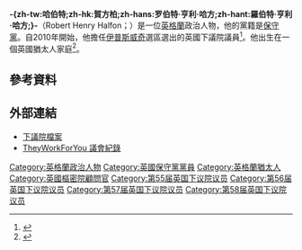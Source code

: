 {{noteTA
|T=zh-tw:哈伯特;zh-hk:賀方柏;zh-hans:罗伯特·哈方;zh-hant:羅伯特·哈方;
|G1=PoliticiansUK
|G2=UK Places
|1=zh-tw:哈伯特;zh-hk:賀方柏;zh-hans:罗伯特·哈方;zh-hant:羅伯特·哈方;
|2=zh-hans:罗伯特;zh-hant:羅伯特;zh-tw:勞勃;zh-hk:羅拔;
}}
{{Infobox officeholder
|honorific-prefix = [[可敬的|The Rt. Hon.]] Robert Halfon
|name             = 賀方柏
|honorific-suffix = [[国会议员|议员]]
|image            = Robert Halfon Minister.jpg
|office           = [[不管部大臣|不管部大臣]]
|primeminister    = [[大衛·卡麥隆|大衛·卡麥隆]]<br>[[文翠珊|文翠珊]]
|term_start       = 2015年5月11日
|term_end         = 2016年7月17日
|predecessor      = [[格蘭·夏普斯|沙格蘭]]
|successor        = [[盧柏敦|盧柏敦]] (2018)
|office1          = [[保守黨_(英國)|保守黨]]副主席
|primeminister1   = [[大衛·卡麥隆|大衛·卡麥隆]]<br>[[文翠珊|文翠珊]]
|term_start1      = 2015年5月11日
|term_end1        = 2016年7月17日
|predecessor1     = [[莎拉·紐頓|莎拉·紐頓]]
|successor1       = Anthea McIntyre
|office2          = [[財政大臣_(英國)|財政大臣]]{{le|國會私人秘書|Parliamentary Private Secretary}}
|primeminister2   = [[大衛·卡麥隆|大衛·卡麥隆]]
|term_start2      = 2014年7月18日
|term_end2        = 2015年5月11日
|predecessor2     = [[羅伯·威爾遜|羅伯·威爾遜]]
|successor2       = [[克里斯·斯基德莫爾|克里斯·斯基德莫爾]]
|office3          = [[哈洛_(英國國會選區)|哈洛選區]]<br>[[國會議員|下議院議員]]
|term_start3      = 2010年5月6日
|term_end3        = 
|predecessor3     = [[韋明浩|韋明浩]]
|successor3       = 
|majority3        = 8,350（18.9%）
|birth_name       = 羅伯特·亨利·哈方<br>Robert Henry Halfon
|birth_date       = {{birth date and age|1969|3|22|df=y}}
|birth_place      = {{UK}}[[英格蘭|英格蘭]][[倫敦|倫敦]]
|death_date       = 
|death_place      = 
|party            = [[保守黨_(英國)|保守黨]]
|spouse           = 萬達·科倫坡（Vanda Colombo）
|children         = 
|alma_mater       = [[艾希特大學|艾希特大學]]
|religion         = [[犹太教|犹太教]]
|website          = {{url|roberthalfon.com|官方網站}}
}}

'''-{zh-tw:哈伯特;zh-hk:賀方柏;zh-hans:罗伯特·亨利·哈方;zh-hant:羅伯特·亨利·哈方;}-'''（Robert Henry Halfon；{{bd|1969年|3月22日}}）是一位[[英格蘭|英格蘭]]政治人物，他的黨籍是[[保守黨_(英國)|保守黨]]。自2010年開始，他擔任[[伊普斯威奇_(英國國會選區)|伊普斯威奇]]選區選出的英國下議院議員<ref name="Election 2010">{{cite news|url=http://www.cityam.com/news-and-analysis/harlow-seat-scooped-tories%E2%80%99-robert-halfon|title=Election 2010: Harlow result|work=cityam.co.uk|accessdate=7 May 2010|archive-url=https://web.archive.org/web/20140307143056/http://www.cityam.com/news-and-analysis/harlow-seat-scooped-tories%E2%80%99-robert-halfon|archive-date=2014-03-07|dead-url=yes}}</ref>。他出生在一個英國猶太人家庭<ref>{{cite news |title=New Jewish ministers and the Miliband rivalry |author=Jessica Elgot |newspaper=Jewish Chronicle |date=14 May 2010 |url=http://www.thejc.com/news/uk-news/31823/new-jewish-ministers-and-miliband-rivalry |accessdate=29 November 2011 |archive-date=2018-09-22 |archive-url=https://web.archive.org/web/20180922111743/https://www.thejc.com/news/uk-news/31823/new-jewish-ministers-and-miliband-rivalry |dead-url=no }}</ref>。

==參考資料==
{{Reflist}}

==外部連結==
* [https://web.archive.org/web/20121017232707/http://www.parliament.uk/biographies/commons/robert-halfon/31730 下議院檔案]
* [http://www.theyworkforyou.com/mp/robert_halfon/harlow TheyWorkForYou 議會紀錄] {{Wayback|url=http://www.theyworkforyou.com/mp/robert_halfon/harlow |date=20130609150441 }}

{{s-start}}
{{s-par|uk}}
{{s-bef|before=[[韋明浩|韋明浩]]}}
{{s-ttl|title=英國下議院[[哈洛_(英國國會選區)|哈洛議員]]|years=[[2010年英國大選|2010年]]－}}
{{s-inc}}
{{s-off}}
{{s-bef|before=[[格蘭·夏普斯|沙格蘭]]}}
{{s-ttl|title=[[不管部大臣|不管部大臣]]|years=2015年－2016年}}
{{s-aft|after=[[盧柏敦|盧柏敦]]<br>{{small|2018}}}}
{{s-end}}

{{normdaten}}
{{DEFAULTSORT:Halfon, Robert}}
[[Category:英格蘭政治人物|Category:英格蘭政治人物]]
[[Category:英國保守黨黨員|Category:英國保守黨黨員]]
[[Category:英格蘭猶太人|Category:英格蘭猶太人]]
[[Category:英國樞密院顧問官|Category:英國樞密院顧問官]]
[[Category:第55届英国下议院议员|Category:第55届英国下议院议员]]
[[Category:第56届英国下议院议员|Category:第56届英国下议院议员]]
[[Category:第57届英国下议院议员|Category:第57届英国下议院议员]]
[[Category:第58届英国下议院议员|Category:第58届英国下议院议员]]

{{UK-poli-bio-stub}}